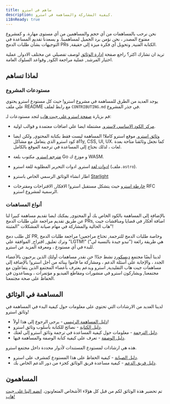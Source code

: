 ```yaml
---
title: ساهم في استرو
description: كيفية المشاركة والمساهمة في استرو.
i18nReady: true
---
```


نحن نرحب بالمساهمات من أي حجم والمساهمين من أي مستوى مهارة. و كمشروع مفتوح المصدر ، نحن نؤمن برد الجميل  لمساهمينا. و يسعدنا تقديم المساعدة في التوجيهات بشأن طلبات الدمج PRs ,الكتابة الفنية, وتحويل أي فكرة ميزة إلى حقيقة.

تريد ان تشارك اكثر؟ راجع صفحة [إدارة الوثائق](https://github.com/withastro/.github/blob/main/GOVERNANCE.md) لوصف تفصيلي عن مختلف الادوار, عملية اختيار المرشد, عملية مراجعة الكود, وقواعد السلوك العامة.

## لماذا تساهم

### مستودعات المشروع

يوجد العديد من الطرق للمساهمة في مشروع استرو! حيث كل مستودع استرو يحتوي علي ملف README مع رابط لملف `CONTRIBUTING.md` في جذر المشروع.


قم بزيارة [صفحة استرو علي جيت هاب](https://github.com/withastro) لتجد مستودعات لـ:

- [مركز الكود الاساسي لاسترو](https://github.com/withastro/astro), مشتملة ايضا علي اضافات معتمدة و قوالب اولية.

- [وثائق استرو](https://github.com/withastro/docs), موقع استرو كاملا! المساهمة ليست فقط بكتابة المحتوي, ولكن ايضا كود استرو الذي يتعامل مع مشاكل a11y, CSS, UI, UX. كما نجعل وثائقنا متاحة بعدة لغات ، لذلك نحتاج إلى المساعدة في ترجمة الموقع بالكامل.

- [مترجم استرو](https://github.com/withastro/compiler), مكتوب بلغة Go و موزع ك WASM.

- [ادوات لغة](https://github.com/withastro/language-tools) استرو, ادوات التحرير المطلوبة للغة استرو (ملف`.astro`).

-  اطار انشاء الوثائق الرسمي الخاص باسترو [Starlight](https://github.com/withastro/starlight)

- [خارطة استرو](https://github.com/withastro/roadmap) حيث يتشكل مستقبل استرو! الافكار, الاقتراحات ومقترحات RFC الرسمية لمشروع استرو.

### أنواع المساهمات

بالإضافة إلى المساهمة بالكود الخاص بك أو المحتوى, يمكنك ايضا تقديم مساهمة كبيرا لنا عن طريق تقديم مراجعة علي طلبات الدمج PRs, اضافة أفكار في قضايا ومناقشات جيت هاب الحالية والمشاركة في مهام صيانة المشكلات "المثبتة"!

كل طلب دمج PR, وخاصة طلبات الدمج للترجمة, تحتاج مراجعين! مراجعة طلبات الدمج وترك تعليق, اقتراح, الموافقة علي "LGTM!" ("تبدو جيدة بالنسبة لي") هي طريقة رائعة للبدء في أي مستودع ، ومعرفة المزيد عن استرو.

لدينا أيضًا مجتمع [ديسكورد](https://astro.build/chat) نشط جدًا! حن نقدر مساهمات أولئك الذين يرحبون بالأعضاء الجدد ، والإجابة على أسئلة الدعم ، ومشاركة ما قاموا ببنائه من أجل استرو! بالإضافة إلى مساهمات جيت هاب التقليدية, استرو ويدعم يعترف بأعضاء المجتمع الذين يتفاعلون مع مجتمعنا, ويشاركون استرو في منشورات ومقاطع الفيديو و مؤتمرات ، ويساعدون في الحفاظ على صحة مجتمعنا.


## المساهمة في الوثائق

لدينا العديد من الارشادات التي تحتوي على معلومات حول كيفية البدء في المساهمة في وثائق استرو!

- [دليل المساهمة الرئيسي](https://github.com/withastro/docs/blob/main/CONTRIBUTING.md) - يرجى الرجوع إلى هذا أولاً!
- [دليل الكتابة](https://github.com/withastro/docs/blob/main/WRITING.md) - نصائح للكتابة بأسلوب وثائق استرو.
- [دليل الترجمة](https://github.com/withastro/docs/blob/main/TRANSLATING.md) -  معلومات حول كيفية المساعدة في ترجمة وثائق استرو إلى لغتك. 
- [دليل الوصفة](https://github.com/withastro/docs/blob/main/RECIPES.md) - تعرف على كيفية كتابة الوصفة والمساهمة فيها.

هذه هي ارشادات لمستودع المستندات لأدوار محددة داخل مجتمع استرو.
- [دليل الصيانة](https://github.com/withastro/docs/blob/main/MAINTAINERS.md) - كيفية الحفاظ على هذا المستودع كمشرف على استرو.
- [دليل فريق الدعم](https://github.com/withastro/docs/blob/main/SUPPORTSQUAD.md) - كيفية مساعدة فريق الوثائق كجزء من دور الدعم الخاص بك.

## المساهمون

تم تحضير هذة الوثائق لكم من قبل كل هؤلاء الأشخاص المتعاونون. [انضم إلينا على جيت هاب!](https://github.com/withastro/docs)

<ContributorList githubRepo="withastro/docs" />